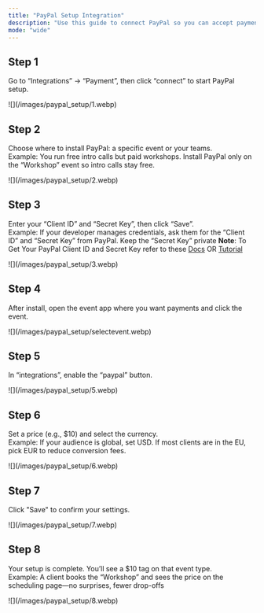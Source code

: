 ```yaml
---
title: "PayPal Setup Integration"
description: "Use this guide to connect PayPal so you can accept payments for specific events or teams. It covers the “Integrations” → “Payment” flow, required credentials, and pricing."
mode: "wide"
---
```


## Step 1

Go to “Integrations” → “Payment”, then click “connect” to start PayPal setup.

<Frame>
  ![](/images/paypal_setup/1.webp)
</Frame>

## Step 2

Choose where to install PayPal: a specific event or your teams.\
Example: You run free intro calls but paid workshops. Install PayPal only on the “Workshop” event so intro calls stay free.

<Frame>
  ![](/images/paypal_setup/2.webp)
</Frame>

## Step 3

Enter your “Client ID” and “Secret Key”, then click “Save”.\
Example: If your developer manages credentials, ask them for the “Client ID” and “Secret Key” from PayPal. Keep the “Secret Key” private
**Note**: To Get Your PayPal Client ID and Secret Key refer to these [Docs](https://developer.paypal.com/api/rest/) OR [Tutorial](https://youtu.be/povhVRdCExc)

<Frame>
  ![](/images/paypal_setup/3.webp)
</Frame>

## Step 4

After install, open the event app where you want payments and click the event.

<Frame>
  ![](/images/paypal_setup/selectevent.webp)
</Frame>

## Step 5

In “integrations”, enable the “paypal” button.

<Frame>
  ![](/images/paypal_setup/5.webp)
</Frame>

## Step 6

Set a price (e.g., \$10) and select the currency.\
Example: If your audience is global, set USD. If most clients are in the EU, pick EUR to reduce conversion fees.

<Frame>
  ![](/images/paypal_setup/6.webp)
</Frame>

## Step 7

Click "Save" to confirm your settings.

<Frame>
  ![](/images/paypal_setup/7.webp)
</Frame>

## Step 8

Your setup is complete. You’ll see a \$10 tag on that event type.\
Example: A client books the “Workshop” and sees the price on the scheduling page—no surprises, fewer drop-offs

<Frame>
  ![](/images/paypal_setup/8.webp)
</Frame>